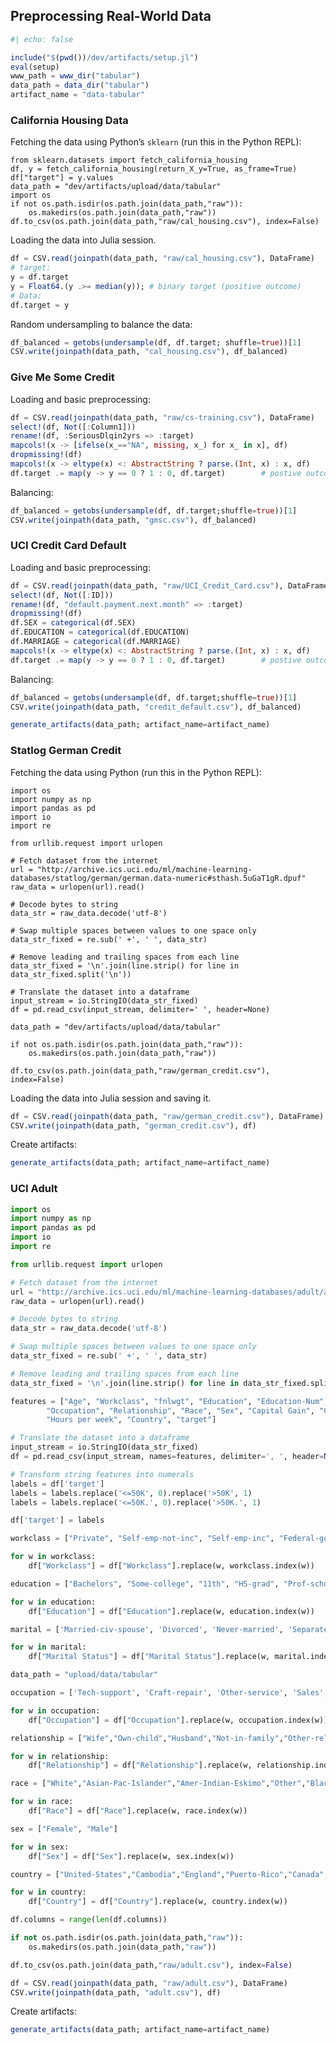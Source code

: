 ## Preprocessing Real-World Data

```julia
#| echo: false

include("$(pwd())/dev/artifacts/setup.jl")
eval(setup)
www_path = www_dir("tabular")
data_path = data_dir("tabular")
artifact_name = "data-tabular"
```

### California Housing Data

Fetching the data using Python's `sklearn` (run this in the Python REPL):

```.python
from sklearn.datasets import fetch_california_housing
df, y = fetch_california_housing(return_X_y=True, as_frame=True)
df["target"] = y.values
data_path = "dev/artifacts/upload/data/tabular"
import os
if not os.path.isdir(os.path.join(data_path,"raw")):
    os.makedirs(os.path.join(data_path,"raw"))
df.to_csv(os.path.join(data_path,"raw/cal_housing.csv"), index=False)
```

Loading the data into Julia session. 

```julia
df = CSV.read(joinpath(data_path, "raw/cal_housing.csv"), DataFrame)
# target:
y = df.target
y = Float64.(y .>= median(y)); # binary target (positive outcome)
# Data:
df.target = y
```

Random undersampling to balance the data:

```julia
df_balanced = getobs(undersample(df, df.target; shuffle=true))[1]
CSV.write(joinpath(data_path, "cal_housing.csv"), df_balanced)
```

### Give Me Some Credit

Loading and basic preprocessing:

```julia
df = CSV.read(joinpath(data_path, "raw/cs-training.csv"), DataFrame)
select!(df, Not([:Column1]))
rename!(df, :SeriousDlqin2yrs => :target)
mapcols!(x -> [ifelse(x_=="NA", missing, x_) for x_ in x], df)
dropmissing!(df)
mapcols!(x -> eltype(x) <: AbstractString ? parse.(Int, x) : x, df)
df.target .= map(y -> y == 0 ? 1 : 0, df.target)        # postive outcome = no delinquency
```

Balancing:

```julia
df_balanced = getobs(undersample(df, df.target;shuffle=true))[1]
CSV.write(joinpath(data_path, "gmsc.csv"), df_balanced)
```

### UCI Credit Card Default

Loading and basic preprocessing:

```julia
df = CSV.read(joinpath(data_path, "raw/UCI_Credit_Card.csv"), DataFrame)
select!(df, Not([:ID]))
rename!(df, "default.payment.next.month" => :target)
dropmissing!(df)
df.SEX = categorical(df.SEX)
df.EDUCATION = categorical(df.EDUCATION)
df.MARRIAGE = categorical(df.MARRIAGE)
mapcols!(x -> eltype(x) <: AbstractString ? parse.(Int, x) : x, df)
df.target .= map(y -> y == 0 ? 1 : 0, df.target)        # postive outcome = no default
```

Balancing:

```julia
df_balanced = getobs(undersample(df, df.target;shuffle=true))[1]
CSV.write(joinpath(data_path, "credit_default.csv"), df_balanced)
```

```julia
generate_artifacts(data_path; artifact_name=artifact_name)
```

### Statlog German Credit

Fetching the data using Python (run this in the Python REPL):

```.python
import os
import numpy as np
import pandas as pd
import io
import re

from urllib.request import urlopen

# Fetch dataset from the internet
url = "http://archive.ics.uci.edu/ml/machine-learning-databases/statlog/german/german.data-numeric#sthash.5uGaT1gR.dpuf"
raw_data = urlopen(url).read()

# Decode bytes to string
data_str = raw_data.decode('utf-8')

# Swap multiple spaces between values to one space only
data_str_fixed = re.sub(' +', ' ', data_str)

# Remove leading and trailing spaces from each line
data_str_fixed = '\n'.join(line.strip() for line in data_str_fixed.split('\n'))

# Translate the dataset into a dataframe
input_stream = io.StringIO(data_str_fixed)
df = pd.read_csv(input_stream, delimiter=' ', header=None)

data_path = "dev/artifacts/upload/data/tabular"

if not os.path.isdir(os.path.join(data_path,"raw")):
    os.makedirs(os.path.join(data_path,"raw"))

df.to_csv(os.path.join(data_path,"raw/german_credit.csv"), index=False)
```

Loading the data into Julia session and saving it.

```julia
df = CSV.read(joinpath(data_path, "raw/german_credit.csv"), DataFrame)
CSV.write(joinpath(data_path, "german_credit.csv"), df)
```

Create artifacts:

```julia
generate_artifacts(data_path; artifact_name=artifact_name)
```

### UCI Adult

```python
import os
import numpy as np
import pandas as pd
import io
import re

from urllib.request import urlopen

# Fetch dataset from the internet
url = "http://archive.ics.uci.edu/ml/machine-learning-databases/adult/adult.data"
raw_data = urlopen(url).read()

# Decode bytes to string
data_str = raw_data.decode('utf-8')

# Swap multiple spaces between values to one space only
data_str_fixed = re.sub(' +', ' ', data_str)

# Remove leading and trailing spaces from each line
data_str_fixed = '\n'.join(line.strip() for line in data_str_fixed.split('\n'))

features = ["Age", "Workclass", "fnlwgt", "Education", "Education-Num", "Marital Status",
        "Occupation", "Relationship", "Race", "Sex", "Capital Gain", "Capital Loss",
        "Hours per week", "Country", "target"]

# Translate the dataset into a dataframe
input_stream = io.StringIO(data_str_fixed)
df = pd.read_csv(input_stream, names=features, delimiter=', ', header=None)

# Transform string features into numerals
labels = df['target']
labels = labels.replace('<=50K', 0).replace('>50K', 1)
labels = labels.replace('<=50K.', 0).replace('>50K.', 1)

df['target'] = labels

workclass = ["Private", "Self-emp-not-inc", "Self-emp-inc", "Federal-gov", "Local-gov", "State-gov", "Without-pay", "Never-worked"]

for w in workclass:
    df["Workclass"] = df["Workclass"].replace(w, workclass.index(w))

education = ["Bachelors", "Some-college", "11th", "HS-grad", "Prof-school", "Assoc-acdm", "Assoc-voc", "9th", "7th-8th", "12th", "Masters", "1st-4th", "10th", "Doctorate", "5th-6th", "Preschool"]

for w in education:
    df["Education"] = df["Education"].replace(w, education.index(w))

marital = ['Married-civ-spouse', 'Divorced', 'Never-married', 'Separated', 'Widowed', 'Married-spouse-absent', 'Married-AF-spouse']

for w in marital:
    df["Marital Status"] = df["Marital Status"].replace(w, marital.index(w))

data_path = "upload/data/tabular"

occupation = ['Tech-support', 'Craft-repair', 'Other-service', 'Sales', 'Exec-managerial', 'Prof-specialty', 'Handlers-cleaners', 'Machine-op-inspct', 'Adm-clerical', 'Farming-fishing', 'Transport-moving', 'Priv-house-serv', 'Protective-serv', 'Armed-Forces']

for w in occupation:
    df["Occupation"] = df["Occupation"].replace(w, occupation.index(w))

relationship = ["Wife","Own-child","Husband","Not-in-family","Other-relative","Unmarried"]

for w in relationship:
    df["Relationship"] = df["Relationship"].replace(w, relationship.index(w))

race = ["White","Asian-Pac-Islander","Amer-Indian-Eskimo","Other","Black"]

for w in race:
    df["Race"] = df["Race"].replace(w, race.index(w))

sex = ["Female", "Male"]

for w in sex:
    df["Sex"] = df["Sex"].replace(w, sex.index(w))

country = ["United-States","Cambodia","England","Puerto-Rico","Canada","Germany","Outlying-US(Guam-USVI-etc)","India","Japan","Greece","South","China","Cuba","Iran","Honduras","Philippines","Italy","Poland","Jamaica","Vietnam","Mexico","Portugal","Ireland","France","Dominican-Republic","Laos","Ecuador","Taiwan","Haiti","Columbia","Hungary","Guatemala","Nicaragua","Scotland","Thailand","Yugoslavia","El-Salvador","Trinadad&Tobago","Peru","Hong","Holand-Netherlands"]

for w in country:
    df["Country"] = df["Country"].replace(w, country.index(w))

df.columns = range(len(df.columns))

if not os.path.isdir(os.path.join(data_path,"raw")):
    os.makedirs(os.path.join(data_path,"raw"))

df.to_csv(os.path.join(data_path,"raw/adult.csv"), index=False)
```

```julia
df = CSV.read(joinpath(data_path, "raw/adult.csv"), DataFrame)
CSV.write(joinpath(data_path, "adult.csv"), df)
```

Create artifacts:

```julia
generate_artifacts(data_path; artifact_name=artifact_name)
```